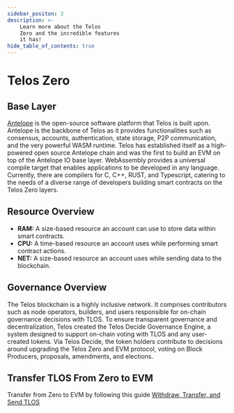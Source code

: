 ---
sidebar_positon: 3
description: >-
    Learn more about the Telos
    Zero and the incredible features
    it has!
hide_table_of_contents: true
---

# Telos Zero

## Base Layer

[Antelope](https://antelope.io/) is the open-source software platform that Telos is built upon. Antelope is the backbone of Telos as it provides functionalities such as consensus, accounts, authentication, state storage, P2P communication, and the very powerful WASM runtime. Telos has established itself as a high-powered open source Antelope chain and was the first to build an EVM on top of the Antelope IO base layer. WebAssembly provides a universal compile target that enables applications to be developed in any language. Currently, there are compilers for C, C++, RUST, and Typescript, catering to the needs of a diverse range of developers building smart contracts on the Telos Zero layers.

## Resource Overview

- **RAM:** A size-based resource an account can use to store data within smart contracts.
- **CPU:** A time-based resource an account uses while performing smart contract actions.
- **NET:** A size-based resource an account uses while sending data to the blockchain.

## Governance Overview

The Telos blockchain is a highly inclusive network. It comprises contributors such as node operators, builders, and users responsible for on-chain governance decisions with TLOS. To ensure transparent governance and decentralization, Telos created the Telos Decide Governance Engine, a system designed to support on-chain voting with TLOS and any user-created tokens. Via Telos Decide, the token holders contribute to decisions around upgrading the Telos Zero and EVM protocol, voting on Block Producers, proposals, amendments, and elections.

## Transfer TLOS From Zero to EVM

Transfer from Zero to EVM by following this guide [Withdraw, Transfer, and Send TLOS](/quickstart/zero/withdraw-transfer-and-send-tlos)